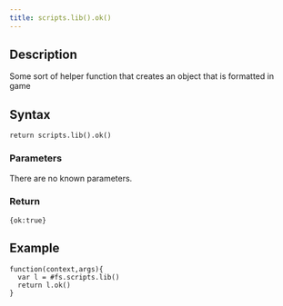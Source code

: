 ```yaml
---
title: scripts.lib().ok()
---
```


## Description

Some sort of helper function that creates an object that is formatted in game

## Syntax

    return scripts.lib().ok()

### Parameters

There are no known parameters.

### Return

`{ok:true}`

## Example

```JS
function(context,args){
  var l = #fs.scripts.lib()
  return l.ok()
}
```
